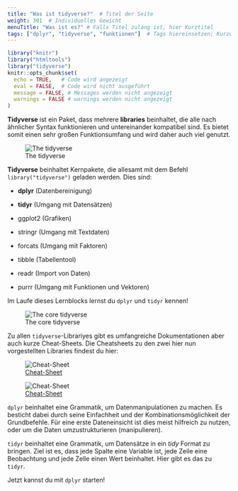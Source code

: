 ```yaml
---
title: "Was ist tidyverse?"  # Titel der Seite
weight: 301  # Individuelles Gewicht 
menuTitle: "Was ist es?" # Falls Titel zulang ist, hier Kurztitel
tags: ["dplyr", "tidyverse", "funktionen"]  # Tags hiereinsetzen; Kurzwort, was auf der Seite passsiert
---
```

```r
library("knitr")
library("htmltools")
library("tidyverse")
knitr::opts_chunk$set(
  echo = TRUE,   # Code wird angezeigt
  eval = FALSE,  # Code wird nicht ausgeführt
  message = FALSE, # Messages werden nicht angezeigt
  warnings = FALSE # warnings werden nicht angezeigt
)
```

**Tidyverse** ist ein Paket, dass mehrere **libraries** beinhaltet, die alle nach ähnlicher Syntax funktionieren und untereinander kompatibel sind. Es bietet somit einen sehr großen Funktionsumfang und wird daher auch viel genutzt.

![The tidyverse](../img/tidyverse.png)

**Tidyverse** beinhaltet Kernpakete, die allesamt mit dem Befehl `library("tidyverse")` geladen werden. Dies sind:

- **dplyr** (Datenbereinigung)
 
- **tidyr** (Umgang mit Datensätzen)
 
- ggplot2 (Grafiken)

- stringr (Umgang mit Textdaten)

- forcats (Umgang mit Faktoren)

- tibble (Tabellentool)

- readr (Import von Daten)

- purrr (Umgang mit Funktionen und Vektoren)

Im Laufe dieses Lernblocks lernst du `dplyr` und `tidyr` kennen!

![The core tidyverse](../img/coretidy.png) 

Zu allen `tidyverse`-Librariyes gibt es umfangreiche Dokumentationen aber auch kurze Cheat-Sheets. Die Cheatsheets zu den zwei hier nun vorgestellten Libraries findest du hier:

![[Cheat-Sheet](https://github.com/rstudio/cheatsheets/blob/master/data-transformation.pdf)](../img/dplyr.png) 

![[Cheat-Sheet](https://github.com/rstudio/cheatsheets/blob/master/data-import.pdf) ](../img/tidyr.png) 

`dplyr` beinhaltet eine Grammatik, um Datenmanipulationen zu machen. Es besticht dabei durch seine Einfachheit und der Kombinationsmöglichkeit der Grundbefehle. Für eine erste Dateneinsicht ist dies meist hilfreich zu nutzen, oder um die Daten umzustrukturieren (manipulieren). 

`tidyr` beinhaltet eine Grammatik, um Datensätze in ein *tidy* Format zu bringen. Ziel ist es, dass jede 
Spalte eine Variable ist, jede Zeile eine Beobachtung und jede Zelle einen Wert beinhaltet. Hier gibt es das zu `tidyr`.

Jetzt kannst du mit `dplyr` starten!
